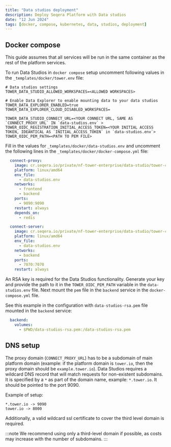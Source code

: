 ```yaml
---
title: "Data studios deployment"
description: Deploy Seqera Platform with Data studios
date: "12 Jun 2024"
tags: [docker, compose, kubernetes, data, studios, deployment]
---
```


## Docker compose

This guide assumes that all services will be run in the same container as the rest of the platform services.

To run Data Studios in `docker compose` setup uncomment following values in the `_templates/docker/tower.env` file:

```dotenv
# Data studios settings
TOWER_DATA_STUDIO_ALLOWED_WORKSPACES=<ALLOWED WORKSPACES>

# Enable Data Explorer to enable mounting data to your data studios
TOWER_DATA_EXPLORER_ENABLED=true
TOWER_DATA_EXPLORER_CLOUD_DISABLED_WORKSPACES=

TOWER_DATA_STUDIO_CONNECT_URL=<YOUR CONNECT URL, SAME AS `CONNECT_PROXY_URL` IN `data-studios.env` >
TOWER_OIDC_REGISTRATION_INITIAL_ACCESS_TOKEN=<YOUR INITIAL ACCESS TOKEN, IDEANTICAL AS `INITIAL_ACCESS_TOKEN` in `data-studios.env`>
TOWER_OIDC_PEM_PATH=<PATH TO PEM FILE>
```

Fill in the values for `_templates/docker/data-studios.env` and uncomment the following lines in the `_templates/docker/docker-compose.yml` file:

```yaml
  connect-proxy:
    image: cr.seqera.io/private/nf-tower-enterprise/data-studio/tower-connect-proxy:0.6.14
    platform: linux/amd64
    env_file:
      - data-studios.env
    networks:
      - frontend
      - backend
    ports:
      - 9090:9090
    restart: always
    depends_on:
      - redis

  connect-server:
    image: cr.seqera.io/private/nf-tower-enterprise/data-studio/tower-connect-server:v0.6.14
    platform: linux/amd64
    env_file:
      - data-studios.env
    networks:
      - backend
    ports:
      - 7070:7070
    restart: always
```

An RSA key is required for the Data Studios functionality. Generate your key and provide the path to it in the
`TOWER_OIDC_PEM_PATH` variable in the `data-studios.env` file. Next mount the `pem` file in the `backend` service in the `docker-compose.yml` file.

See this example in the configuration with `data-studios-rsa.pem` file mounted in the `backend` service:
```yaml
  backend:
    volumes:
      - $PWD/data-studios-rsa.pem:/data-studios-rsa.pem
```


## DNS setup

The proxy domain (`CONNECT_PROXY_URL`) has to be a subdomain of main platform domain (example: if the platform domain is
`tower.io`, then the proxy domain should be `example.tower.io`).
Data Studios requires a wildcard DNS record that will match requests for non-existent subdomains.
It is specified by a `*` as part of the domain name, example: `*.tower.io`. It should be pointed to the port 9090.

Example of setup:
```
*.tower.io -> 9090
tower.io -> 8000
```

Additionally, a valid wildcard ssl certificate to cover the third level domain is required.

:::note
We recommend using only a third-level domain if possible, as costs may increase with the number of subdomains.
:::